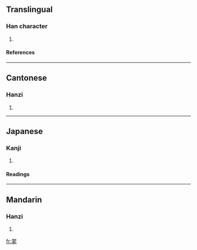 ==Translingual==
===Han character===
{{Han char|rn=82|rad=毛|as=06|sn=10|four=1771<sub>4</sub>|canj=尸一竹手山 (SMHQU)}}
# {{defn|Han|sort=毛06}}
====References====
{{Han ref|kx=0592.360|dkj=16813|dj=0985.050|hdz=31997.170|uh=6BE3|ud=27619|bh=D241|bd=53825}}

----
==Cantonese==
===Hanzi===
{{yue-hanzi|jyut=|y=muk6}}
# {{defn|Cantonese}}

----
==Japanese==
===Kanji===
{{ja-kanji|grade=|rs=毛06}}
# {{defn|Japanese}} 
====Readings====
{{ja-readings|on=[[ぼく]] (boku), [[もく]] (moku), [[ばく]] (baku), [[まく]] (maku)|kun=[[よい]] (yoi)}}

----
==Mandarin==
===Hanzi===
{{cmn-hanzi|pin=[[mù]] (mu4)|wg=mu<sup>4</sup>}}
# {{defn|Mandarin}}

[[fr:毣]]